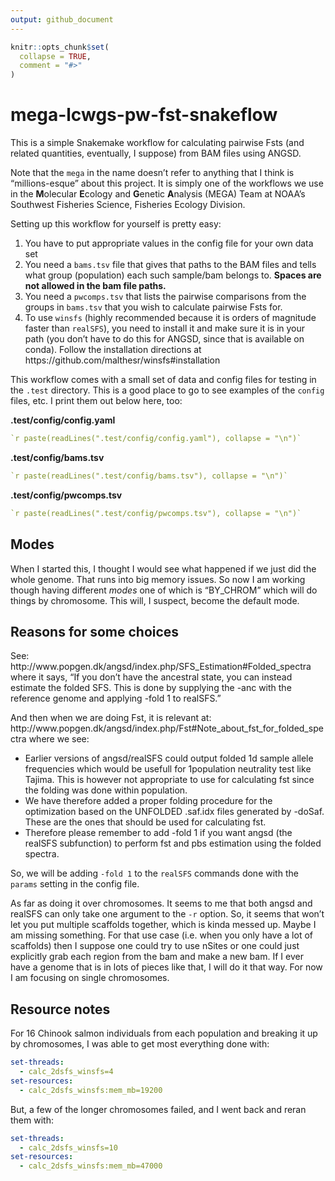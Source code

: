 ```yaml
---
output: github_document
---
```


<!-- README.md is generated from README.Rmd. Please edit that file -->

```r
knitr::opts_chunk$set(
  collapse = TRUE,
  comment = "#>"
)
```

# mega-lcwgs-pw-fst-snakeflow

<!-- badges: start -->
<!-- badges: end -->

This is a simple Snakemake workflow for calculating pairwise Fsts (and related
quantities, eventually, I suppose) from BAM files using ANGSD.

Note that the `mega` in the name doesn't refer to anything that I think is
"millions-esque" about this project.  It is simply one of the workflows we use in
the **M**olecular **E**cology and **G**enetic **A**nalysis (MEGA) Team at
NOAA's Southwest Fisheries Science, Fisheries Ecology Division.

Setting up this workflow for yourself is pretty easy:

1. You have to put appropriate values in the config file for your
own data set
2. You need a `bams.tsv` file that gives that paths to the BAM files
and tells what group (population) each such sample/bam belongs to.
**Spaces are not allowed in the bam file paths.**
3. You need a `pwcomps.tsv` that lists the pairwise comparisons
from the groups in `bams.tsv` that you wish to calculate pairwise
Fsts for.
4. To use `winsfs` (highly recommended because it is orders of magnitude faster
than `realSFS`), you need to install it and make sure it is in your path (you don't
have to do this for ANGSD, since that is available on conda).  Follow the installation
directions at https://github.com/malthesr/winsfs#installation

This workflow comes with a small set of data and config files for testing in the
`.test` directory.  This is a good place to go to see examples of the `config` files,
etc.  I print them out below here, too:

**.test/config/config.yaml**
```yaml
`r paste(readLines(".test/config/config.yaml"), collapse = "\n")`
```

**.test/config/bams.tsv**
```yaml
`r paste(readLines(".test/config/bams.tsv"), collapse = "\n")`
```

**.test/config/pwcomps.tsv**
```yaml
`r paste(readLines(".test/config/pwcomps.tsv"), collapse = "\n")`
```

## Modes

When I started this, I thought I would see what happened if we just did the
whole genome.  That runs into big memory issues.  So now I am working
though having different _modes_ one of which is "BY_CHROM" which will do
things by chromosome.  This will, I suspect, become the default mode.

## Reasons for some choices

See: http://www.popgen.dk/angsd/index.php/SFS_Estimation#Folded_spectra where it says,
"If you don't have the ancestral state, you can instead estimate the folded SFS. This is done by supplying the -anc with the reference genome and applying -fold 1 to realSFS."

And then when we are doing Fst, it is relevant at:
http://www.popgen.dk/angsd/index.php/Fst#Note_about_fst_for_folded_spectra
where we see:

* Earlier versions of angsd/realSFS could output folded 1d sample allele frequencies which would be usefull for 1population neutrality test like Tajima. This is however not appropriate to use for calculating fst since the folding was done within population.
* We have therefore added a proper folding procedure for the optimization based on the UNFOLDED .saf.idx files generated by -doSaf. These are the ones that should be used for calculating fst.
* Therefore please remember to add -fold 1 if you want angsd (the realSFS subfunction) to perform fst and pbs estimation using the folded spectra.

So, we will be adding `-fold 1` to the `realSFS` commands done with the
`params` setting in the config file. 

As far as doing it over chromosomes.  It seems to me that both angsd and realSFS can only take one argument
to the `-r` option.  So, it seems that won't let you put multiple scaffolds together, which is kinda
messed up.  Maybe I am missing something.  For that use case (i.e. when you only have a lot of scaffolds)
then I suppose one could try to use nSites or one could just explicitly grab each region from the bam and
make a new bam.  If I ever have a genome that is in lots of pieces like that, I will do it that way.  For
now I am focusing on single chromosomes.  

## Resource notes

For 16 Chinook salmon individuals from each population and breaking it up by chromosomes,
I was able to get most everything done with:
```yaml
set-threads:
  - calc_2dsfs_winsfs=4
set-resources:
  - calc_2dsfs_winsfs:mem_mb=19200
```

But, a few of the longer chromosomes failed, and I went back and reran them
with:
```yaml
set-threads:
  - calc_2dsfs_winsfs=10
set-resources:
  - calc_2dsfs_winsfs:mem_mb=47000
```
